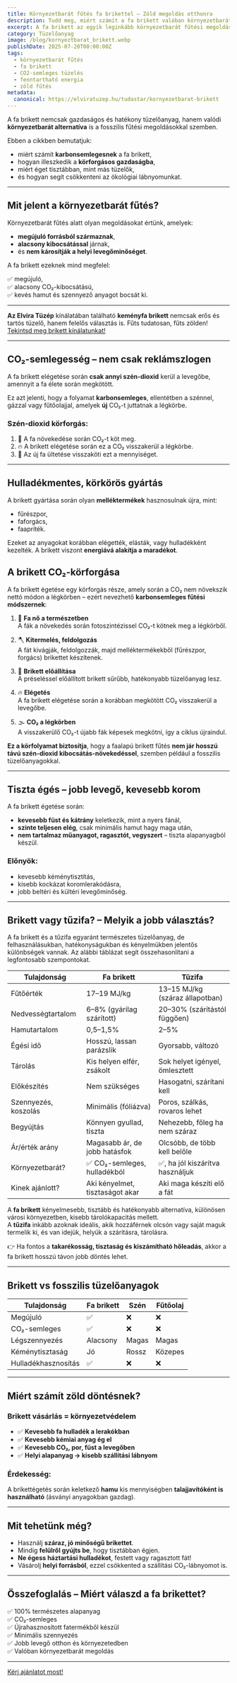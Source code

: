 ```yaml
---
title: Környezetbarát fűtés fa brikettel – Zöld megoldás otthonra
description: Tudd meg, miért számít a fa brikett valóban környezetbarát tüzelőanyagnak. CO₂-semlegesség, hulladékcsökkentés, tiszta égés – így fűthetsz zölden!
excerpt: A fa brikett az egyik leginkább környezetbarát fűtési megoldás, mert CO₂-semleges, újrahasznosított anyagból készül, és tisztán, kevés hamuval ég el. Tudd meg, miért éri meg zölden fűteni!
category: Tüzelőanyag
image: /blog/kornyeztbarat_brikett.webp
publishDate: 2025-07-20T00:00:00Z
tags:
  - környezetbarát fűtés
  - fa brikett
  - CO2-semleges tüzelés
  - fenntartható energia
  - zöld fűtés
metadata:
  canonical: https://elviratuzep.hu/tudastar/kornyezetbarat-brikett
---
```


A fa brikett nemcsak gazdaságos és hatékony tüzelőanyag, hanem valódi **környezetbarát alternatíva** is a fosszilis fűtési megoldásokkal szemben.

Ebben a cikkben bemutatjuk:
- miért számít **karbonsemlegesnek** a fa brikett,
- hogyan illeszkedik a **körforgásos gazdaságba**,
- miért éget tisztábban, mint más tüzelők,
- és hogyan segít csökkenteni az ökológiai lábnyomunkat.

---

## Mit jelent a környezetbarát fűtés?

Környezetbarát fűtés alatt olyan megoldásokat értünk, amelyek:
- **megújuló forrásból származnak**,
- **alacsony kibocsátással** járnak,
- és **nem károsítják a helyi levegőminőséget**.

A fa brikett ezeknek mind megfelel:

✅ megújuló,  
✅ alacsony CO₂-kibocsátású,  
✅ kevés hamut és szennyező anyagot bocsát ki.

---

**Az Elvira Tüzép** kínálatában található **keményfa brikett** nemcsak erős és tartós tüzelő, hanem felelős választás is. Fűts tudatosan, fűts zölden!
[Tekintsd meg brikett kínálatunkat!](https://elviratuzep.hu/termekek/kemenyfa-brikett)

---

## CO₂-semlegesség – nem csak reklámszlogen

A fa brikett elégetése során **csak annyi szén-dioxid** kerül a levegőbe, amennyit a fa élete során megkötött.

Ez azt jelenti, hogy a folyamat **karbonsemleges**, ellentétben a szénnel, gázzal vagy fűtőolajjal, amelyek **új** CO₂-t juttatnak a légkörbe.

### Szén-dioxid körforgás:

1. 🌱 A fa növekedése során CO₂-t köt meg.
2. 🔥 A brikett elégetése során ez a CO₂ visszakerül a légkörbe.
3. 🌳 Az új fa ültetése visszaköti ezt a mennyiséget.

---

## Hulladékmentes, körkörös gyártás

A brikett gyártása során olyan **melléktermékek** hasznosulnak újra, mint:
- fűrészpor,
- faforgács,
- faapríték.

Ezeket az anyagokat korábban elégették, elásták, vagy hulladékként kezelték. A brikett viszont **energiává alakítja a maradékot**.

## A brikett CO₂-körforgása

A fa brikett égetése egy körforgás része, amely során a CO₂ nem növekszik nettó módon a légkörben – ezért nevezhető **karbonsemleges fűtési módszernek**:

1. 🌳 **Fa nő a természetben**  
   A fák a növekedés során fotoszintézissel CO₂-t kötnek meg a légkörből.

2. 🪓 **Kitermelés, feldolgozás**  
   A fát kivágják, feldolgozzák, majd melléktermékekből (fűrészpor, forgács) brikettet készítenek.

3. 🧱 **Brikett előállítása**  
   A préseléssel előállított brikett sűrűbb, hatékonyabb tüzelőanyag lesz.

4. 🔥 **Elégetés**  
   A fa brikett elégetése során a korábban megkötött CO₂ visszakerül a levegőbe.

5. 🌫️ **CO₂ a légkörben**  
   A visszakerülő CO₂-t újabb fák képesek megkötni, így a ciklus újraindul.


**Ez a körfolyamat biztosítja**, hogy a faalapú brikett fűtés **nem jár hosszú távú szén-dioxid kibocsátás-növekedéssel**, szemben például a fosszilis tüzelőanyagokkal.


---

## Tiszta égés – jobb levegő, kevesebb korom

A fa brikett égetése során:
- **kevesebb füst és kátrány** keletkezik, mint a nyers fánál,
- **szinte teljesen elég**, csak minimális hamut hagy maga után,
- **nem tartalmaz műanyagot, ragasztót, vegyszert** – tiszta alapanyagból készül.

### Előnyök:
- kevesebb kéménytisztítás,
- kisebb kockázat koromlerakódásra,
- jobb beltéri és kültéri levegőminőség.

---

## Brikett vagy tűzifa? – Melyik a jobb választás?

A fa brikett és a tűzifa egyaránt természetes tüzelőanyag, de felhasználásukban, hatékonyságukban és kényelmükben jelentős különbségek vannak. Az alábbi táblázat segít összehasonlítani a legfontosabb szempontokat.

| Tulajdonság              | Fa brikett                      | Tűzifa                           |
|--------------------------|----------------------------------|----------------------------------|
| Fűtőérték                | 17–19 MJ/kg                     | 13–15 MJ/kg (száraz állapotban) |
| Nedvességtartalom        | 6–8% (gyárilag szárított)       | 20–30% (szárítástól függően)    |
| Hamutartalom             | 0,5–1,5%                        | 2–5%                             |
| Égési idő                | Hosszú, lassan parázslik        | Gyorsabb, változó               |
| Tárolás                  | Kis helyen elfér, zsákolt       | Sok helyet igényel, ömlesztett  |
| Előkészítés              | Nem szükséges                   | Hasogatni, szárítani kell       |
| Szennyezés, koszolás     | Minimális (fóliázva)            | Poros, szálkás, rovaros lehet   |
| Begyújtás                | Könnyen gyullad, tiszta         | Nehezebb, főleg ha nem száraz   |
| Ár/érték arány           | Magasabb ár, de jobb hatásfok   | Olcsóbb, de több kell belőle    |
| Környezetbarát?          | ✅ CO₂-semleges, hulladékból    | ✅, ha jól kiszárítva használjuk |
| Kinek ajánlott?          | Aki kényelmet, tisztaságot akar | Aki maga készíti elő a fát       |

A **fa brikett** kényelmesebb, tisztább és hatékonyabb alternatíva, különösen városi környezetben, kisebb tárolókapacitás mellett.  
A **tűzifa** inkább azoknak ideális, akik hozzáférnek olcsón vagy saját maguk termelik ki, és van idejük, helyük a szárításra, tárolásra.

👉 Ha fontos a **takarékosság, tisztaság és kiszámítható hőleadás**, akkor a fa brikett hosszú távon jobb döntés lehet.

---

## Brikett vs fosszilis tüzelőanyagok

| Tulajdonság           | Fa brikett     | Szén           | Fűtőolaj       |
|-----------------------|----------------|----------------|----------------|
| Megújuló              | ✅             | ❌             | ❌             |
| CO₂-semleges          | ✅             | ❌             | ❌             |
| Légszennyezés         | Alacsony       | Magas          | Magas          |
| Kéménytisztaság       | Jó             | Rossz          | Közepes        |
| Hulladékhasznosítás   | ✅             | ❌             | ❌             |

---

## Miért számít zöld döntésnek?

### Brikett vásárlás = környezetvédelem

- ✅ **Kevesebb fa hulladék a lerakókban**
- ✅ **Kevesebb kémiai anyag ég el**
- ✅ **Kevesebb CO₂, por, füst a levegőben**
- ✅ **Helyi alapanyag → kisebb szállítási lábnyom**

### Érdekesség:
A brikettégetés során keletkező **hamu** kis mennyiségben **talajjavítóként is használható** (ásványi anyagokban gazdag).

---

## Mit tehetünk még?

- Használj **száraz, jó minőségű brikettet**.
- Mindig **felülről gyújts be**, hogy tisztábban égjen.
- **Ne égess háztartási hulladékot**, festett vagy ragasztott fát!
- Vásárolj **helyi forrásból**, ezzel csökkented a szállítási CO₂-lábnyomot is.

---

## Összefoglalás – Miért válaszd a fa brikettet?

✅ 100% természetes alapanyag  
✅ CO₂-semleges  
✅ Újrahasznosított fatermékből készül  
✅ Minimális szennyezés  
✅ Jobb levegő otthon és környezetedben  
✅ Valóban környezetbarát megoldás

---

[Kérj ajánlatot most!](/kapcsolat)

